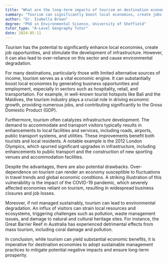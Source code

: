 ```yaml
---
title: "What are the long-term impacts of tourism on destination economies?"
summary: "Tourism can significantly boost local economies, create jobs, and stimulate infrastructure development, but may also cause over-reliance and environmental degradation."
author: "Dr. Isabella Brown"
degree: "PhD in Environmental Science, University of Sheffield"
tutor_type: "A-Level Geography Tutor"
date: 2024-05-11
---
```


Tourism has the potential to significantly enhance local economies, create job opportunities, and stimulate the development of infrastructure. However, it can also lead to over-reliance on this sector and cause environmental degradation.

For many destinations, particularly those with limited alternative sources of income, tourism serves as a vital economic engine. It can substantially boost local economies by generating business opportunities and employment, especially in sectors such as hospitality, retail, and transportation. For example, in well-known tourist hotspots like Bali and the Maldives, the tourism industry plays a crucial role in driving economic growth, providing numerous jobs, and contributing significantly to the Gross Domestic Product (GDP).

Furthermore, tourism often catalyzes infrastructure development. The demand to accommodate and transport visitors typically results in enhancements to local facilities and services, including roads, airports, public transport systems, and utilities. These improvements benefit both tourists and local residents. A notable example is the 2012 London Olympics, which spurred significant upgrades in infrastructure, including enhancements to public transport and the construction of new sporting venues and accommodation facilities.

Despite the advantages, there are also potential drawbacks. Over-dependence on tourism can render an economy susceptible to fluctuations in travel trends and global economic conditions. A striking illustration of this vulnerability is the impact of the COVID-19 pandemic, which severely affected economies reliant on tourism, resulting in widespread business closures and job losses.

Moreover, if not managed sustainably, tourism can lead to environmental degradation. An influx of visitors can strain local resources and ecosystems, triggering challenges such as pollution, waste management issues, and damage to natural and cultural heritage sites. For instance, the Great Barrier Reef in Australia has experienced detrimental effects from mass tourism, including coral damage and pollution.

In conclusion, while tourism can yield substantial economic benefits, it is imperative for destination economies to adopt sustainable management practices to mitigate potential negative impacts and ensure long-term prosperity.
    
